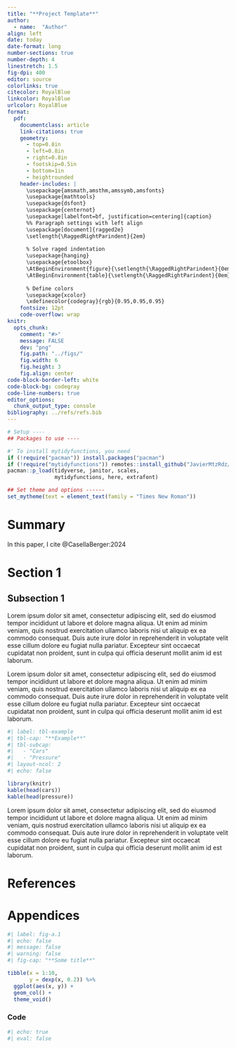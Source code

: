 ```yaml
---
title: "**Project Template**"
author:
  - name:  "Author"
align: left
date: today
date-format: long
number-sections: true
number-depth: 4
linestretch: 1.5
fig-dpi: 400
editor: source
colorlinks: true
citecolor: RoyalBlue
linkcolor: RoyalBlue
urlcolor: RoyalBlue
format: 
  pdf:
    documentclass: article
    link-citations: true
    geometry:
      - top=0.8in
      - left=0.8in
      - right=0.8in
      - footskip=0.5in
      - bottom=1in
      - heightrounded
    header-includes: |
      \usepackage{amsmath,amsthm,amssymb,amsfonts}
      \usepackage{mathtools}
      \usepackage{dsfont}
      \usepackage{centernot}
      \usepackage[labelfont=bf, justification=centering]{caption}
      %% Paragraph settings with left align
      \usepackage[document]{ragged2e}
      \setlength{\RaggedRightParindent}{2em}
      
      % Solve raged indentation 
      \usepackage{hanging}
      \usepackage{etoolbox}
      \AtBeginEnvironment{figure}{\setlength{\RaggedRightParindent}{0em}}
      \AtBeginEnvironment{table}{\setlength{\RaggedRightParindent}{0em}}
      
      % Define colors
      \usepackage{xcolor}
      \xdefinecolor{codegray}{rgb}{0.95,0.95,0.95}
    fontsize: 12pt
    code-overflow: wrap
knitr:
  opts_chunk:
    comment: "#>"
    message: FALSE
    dev: "png"
    fig.path: "../figs/"
    fig.width: 6
    fig.height: 3
    fig.align: center
code-block-border-left: white
code-block-bg: codegray
code-line-numbers: true
editor_options: 
  chunk_output_type: console
bibliography: ../refs/refs.bib
---
```


```r
# Setup ----
## Packages to use ----

#' To install mytidyfunctions, you need 
if (!require("pacman")) install.packages("pacman")
if (!require("mytidyfunctions")) remotes::install_github("JavierMtzRdz/mytidyfunctions")
pacman::p_load(tidyverse, janitor, scales,
               mytidyfunctions, here, extrafont)

## Set theme and options ------
set_mytheme(text = element_text(family = "Times New Roman"))

```

\thispagestyle{empty}
\clearpage
\pagenumbering{arabic}

# Summary {.unnumbered}

In this paper, I cite @CasellaBerger:2024

\newpage

# Section 1

## Subsection 1

Lorem ipsum dolor sit amet, consectetur adipiscing elit, sed do eiusmod tempor incididunt ut labore et dolore magna aliqua. Ut enim ad minim veniam, quis nostrud exercitation ullamco laboris nisi ut aliquip ex ea commodo consequat. Duis aute irure dolor in reprehenderit in voluptate velit esse cillum dolore eu fugiat nulla pariatur. Excepteur sint occaecat cupidatat non proident, sunt in culpa qui officia deserunt mollit anim id est laborum.

Lorem ipsum dolor sit amet, consectetur adipiscing elit, sed do eiusmod tempor incididunt ut labore et dolore magna aliqua. Ut enim ad minim veniam, quis nostrud exercitation ullamco laboris nisi ut aliquip ex ea commodo consequat. Duis aute irure dolor in reprehenderit in voluptate velit esse cillum dolore eu fugiat nulla pariatur. Excepteur sint occaecat cupidatat non proident, sunt in culpa qui officia deserunt mollit anim id est laborum.

```r
#| label: tbl-example
#| tbl-cap: "**Example**"
#| tbl-subcap: 
#|   - "Cars"
#|   - "Pressure"
#| layout-ncol: 2
#| echo: false

library(knitr)
kable(head(cars))
kable(head(pressure))
```

Lorem ipsum dolor sit amet, consectetur adipiscing elit, sed do eiusmod tempor incididunt ut labore et dolore magna aliqua. Ut enim ad minim veniam, quis nostrud exercitation ullamco laboris nisi ut aliquip ex ea commodo consequat. Duis aute irure dolor in reprehenderit in voluptate velit esse cillum dolore eu fugiat nulla pariatur. Excepteur sint occaecat cupidatat non proident, sunt in culpa qui officia deserunt mollit anim id est laborum.

\newpage

# References {.unnumbered}

::: {#refs}
:::

\newpage
\appendix

# Appendices

\renewcommand\thefigure{A.\arabic{figure}}
\setcounter{figure}{0}

```r
#| label: fig-a.1
#| echo: false
#| message: false
#| warning: false
#| fig-cap: "**Some title**"

tibble(x = 1:10,
       y = dexp(x, 0.2)) %>% 
  ggplot(aes(x, y)) +
  geom_col() +
  theme_void()

```

### Code
```r
#| echo: true
#| eval: false
```




